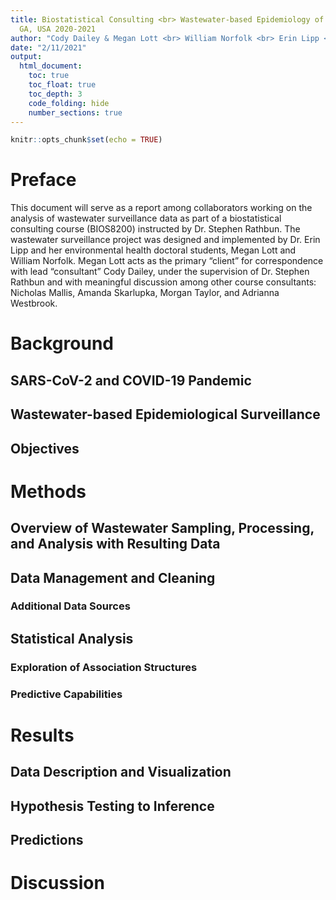 ```yaml
---
title: Biostatistical Consulting <br> Wastewater-based Epidemiology of COVID-19 in Athens,
  GA, USA 2020-2021
author: "Cody Dailey & Megan Lott <br> William Norfolk <br> Erin Lipp <br> Stephen Rathbun"
date: "2/11/2021"
output: 
  html_document:
    toc: true
    toc_float: true
    toc_depth: 3
    code_folding: hide
    number_sections: true
---
```


```r
knitr::opts_chunk$set(echo = TRUE)
```



# Preface {-}

This document will serve as a report among collaborators working on the analysis of wastewater surveillance data as part of a biostatistical consulting course (BIOS8200) instructed by Dr. Stephen Rathbun. The wastewater surveillance project was designed and implemented by Dr. Erin Lipp and her environmental health doctoral students, Megan Lott and William Norfolk. Megan Lott acts as the primary "client" for correspondence with lead "consultant" Cody Dailey, under the supervision of Dr. Stephen Rathbun and with meaningful discussion among other course consultants: Nicholas Mallis, Amanda Skarlupka, Morgan Taylor, and Adrianna Westbrook.


# Background

## SARS-CoV-2 and COVID-19 Pandemic

## Wastewater-based Epidemiological Surveillance

## Objectives
















# Methods

## Overview of Wastewater Sampling, Processing, and Analysis with Resulting Data

## Data Management and Cleaning

### Additional Data Sources

## Statistical Analysis

### Exploration of Association Structures

### Predictive Capabilities

# Results

## Data Description and Visualization

## Hypothesis Testing to Inference

## Predictions

# Discussion

